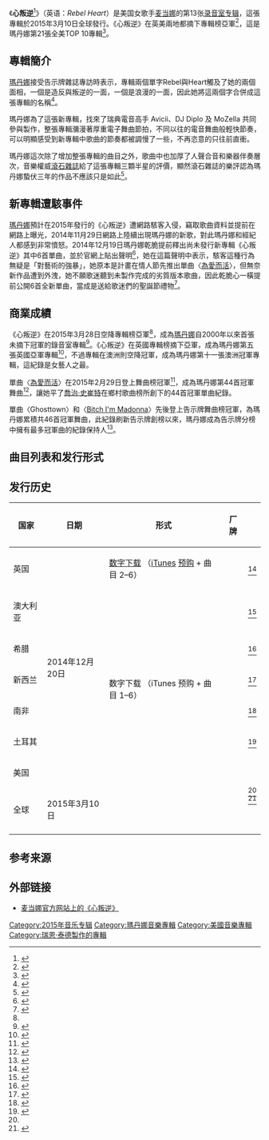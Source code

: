 {{primarysources|time=2014-12-24T09:56:09+00:00}}
{{noteTA
|1=zh-cn:麦当娜; zh-hk:麥當娜; zh-tw:瑪丹娜;
|G1=PP
|G2=Show
|G3=Music
}}
{{Infobox album
| Name = Rebel Heart<br />
<small>心叛逆</small>
| Type = studio
| Artist = [[麦当娜|麦当娜]]
| Cover = Rebel Heart Madonna.jpg
| Border = yes
| Alt = Black-and-white image of Madonna's face, with black strings going criss-cross over it
| Released = {{start date|2015|03|10}}
| Recorded = 2014年
| Genre = <!-- {{flatlist|
* [[流行音乐|流行]]
* [[浩室音乐|浩室]]
* [[Electronic_dance_music|EDM]]
}} -->
| Length =
| Label = {{Flat list|
* [[Interscope_Records|Interscope]]
* [[Semtex_Films#Other_production_companies|Boy Toy]]
* [[Live_Nation_Entertainment|Live Nation]]
}}
| Producer = {{flat list|
* [[Avicii|Avicii]]
* Blood Diamonds
* [[Billboard_(record_producer)|Billboard]]
* [[Carl_Falk|Carl Falk]]
* Charlie Heat
* [[DJ_Dahi|Dahi]]
* [[Diplo|Diplo]]
* [[Kanye_West|Kanye West]]
* Madonna
* [[Mike_Dean_(record_producer)|Mike Dean]]
* [[Ryan_Tedder|Ryan Tedder]]
}}
| Last album = {{ubl|[[MDNA世界巡回演唱会|MDNA世界巡回演唱会]]|<small>（''MDNA World Tour''）</small>|（2013年）}}
| This album = {{ubl|心叛逆|<small>（''Rebel Heart''）</small>|（2015年）}}
| Next album = 
| Misc = {{Singles
| Name = Rebel Heart
| Type = studio
| Single 1 = [[Living_for_Love|Living for Love]]
| Single 1 date = {{start date|2014|12|20}}
| Single 2 = [[Ghosttown_(Madonna_song)|Ghosttown]]
| Single 2 date = {{start date|2015|03|13}}
| Single 3 = [[我是女皇|我是女皇]]
| Single 3 date = {{start date|2015|06|15}}
}}
}}

《'''心叛逆'''<ref name="中文名稱">{{cite web |url=http://www.5music.com.tw/CDList-C.asp?cdno=436405678693 |title=五大唱片《心叛逆》介紹 |publisher=五大唱片 |date=2015-03-13 |accessdate=2015-03-13 |archive-date=2020-11-25 |archive-url=https://web.archive.org/web/20201125050212/http://www.5music.com.tw/CDList-C.asp?cdno=436405678693 |dead-url=no }}</ref>》（英语：''Rebel Heart''）是美国女歌手[[麦当娜|麦当娜]]的第13张[[录音室专辑|录音室专辑]]，這張專輯於2015年3月10日全球發行。《心叛逆》在英美兩地都摘下專輯榜亞軍<ref name="#1">{{Cite web |url=http://www.billboard.com/charts/billboard-200/2015-03-28 |title=2015-03-28告示牌專輯榜 |accessdate=2015-04-14 |archive-date=2015-07-30 |archive-url=https://web.archive.org/web/20150730025219/http://www.billboard.com/charts/billboard-200/2015-03-28 |dead-url=no }}</ref>，這是瑪丹娜第21張全美TOP 10專輯<ref>{{Cite web |url=http://www.billboard.com/articles/columns/pop-shop/6516968/madonna-21-top-10-albums |title=美國告示牌2015-04-10音樂報導 |access-date=2015-04-14 |archive-date=2021-03-17 |archive-url=https://web.archive.org/web/20210317083841/https://www.billboard.com/articles/columns/pop-shop/6516968/madonna-21-top-10-albums |dead-url=no }}</ref>。

==專輯簡介==
[[瑪丹娜|瑪丹娜]]接受告示牌雜誌專訪時表示，專輯兩個單字Rebel與Heart觸及了她的兩個面相，一個是造反與叛逆的一面，一個是浪漫的一面，因此她將這兩個字合併成這張專輯的名稱<ref>{{Cite web |url=http://www.billboard.com/articles/review/6487805/album-review-madonna-rebel-heart |title=美國告示牌2015-03-05音樂報導 |accessdate=2015-04-14 |archive-date=2015-03-08 |archive-url=https://web.archive.org/web/20150308121717/http://www.billboard.com/articles/review/6487805/album-review-madonna-rebel-heart |dead-url=no }}</ref>。

瑪丹娜為了這張新專輯，找來了瑞典電音高手 Avicii、DJ Diplo 及 MoZella 共同參與製作，整張專輯瀰漫著厚重電子舞曲節拍，不同以往的電音舞曲般輕快節奏，可以明顯感受到新專輯中歌曲的節奏都被調慢了一些，不再恣意的只往前直衝。

瑪丹娜這次除了增加整張專輯的曲目之外，歌曲中也加厚了人聲合音和樂器伴奏層次，音樂權威[[滾石雜誌|滾石雜誌]]給了這張專輯三顆半星的評價，顯然滾石雜誌的樂評認為瑪丹娜蟄伏三年的作品不應該只是如此<ref>{{Cite web |url=http://www.rollingstone.com/music/albumreviews/madonna-rebel-heart-20150225 |title=美國滾石雜誌2015-02-25音樂報導 |accessdate=2015-05-01 |archive-date=2016-05-07 |archive-url=https://web.archive.org/web/20160507044805/http://www.rollingstone.com/music/albumreviews/madonna-rebel-heart-20150225 |dead-url=no }}</ref>。

==新專輯遭駭事件==
[[瑪丹娜|瑪丹娜]]預計在2015年發行的《心叛逆》遭網路駭客入侵，竊取歌曲資料並提前在網路上曝光，2014年11月29日網路上陸續出現瑪丹娜的新歌，對此瑪丹娜和經紀人都感到非常憤怒。2014年12月19日瑪丹娜乾脆提前釋出尚未發行新專輯《心叛逆》其中6首單曲，並於官網上貼出聲明<ref>{{Cite web |url=http://www.madonna.com/news/title/madonna-releases-six-songs-from-new-rebel-heart-album |title=存档副本 |access-date=2014-12-24 |archive-date=2020-12-09 |archive-url=https://web.archive.org/web/20201209123601/https://www.madonna.com/news/title/madonna-releases-six-songs-from-new-rebel-heart-album |dead-url=no }}</ref>，她在這篇聲明中表示，駭客這種行為無疑是「對藝術的強暴」，她原本是計畫在情人節先推出單曲〈[[Living_for_Love|為愛而活]]〉，但無奈新作品遭到外洩，她不願歌迷聽到未製作完成的劣質版本歌曲，因此乾脆心一橫提前公開6首全新單曲，當成是送給歌迷們的聖誕節禮物<ref>{{Cite web |url=http://news.ltn.com.tw/news/entertainment/paper/840710 |title=存档副本 |access-date=2015-05-04 |archive-date=2014-12-21 |archive-url=https://web.archive.org/web/20141221084541/http://news.ltn.com.tw/news/entertainment/paper/840710 |dead-url=no }}</ref>。

==商業成績==
《心叛逆》在2015年3月28日空降專輯榜亞軍<ref name="#1"/>，成為[[瑪丹娜|瑪丹娜]]自2000年以來首張未摘下冠軍的錄音室專輯<ref>{{Cite web |url=http://www.billboard.com/articles/columns/chart-beat/6502441/empire-soundtrack-number-one-madonna-number-two |title=美國告示牌2015-03-17音樂報導 |accessdate=2015-04-14 |archive-date=2018-10-12 |archive-url=https://web.archive.org/web/20181012105417/https://www.billboard.com/articles/columns/chart-beat/6502441/empire-soundtrack-number-one-madonna-number-two |dead-url=no }}</ref>。《心叛逆》在英國專輯榜摘下亞軍，成為瑪丹娜第五張英國亞軍專輯<ref>{{Cite web |url=http://www.officialcharts.com/artist/28948/MADONNA/ |title=英國排行榜瑪丹娜專輯成績 |accessdate=2015-05-01 |archive-date=2018-03-18 |archive-url=https://web.archive.org/web/20180318212925/http://www.officialcharts.com/artist/28948/madonna/ |dead-url=no }}</ref>，不過專輯在澳洲則空降冠軍，成為瑪丹娜第十一張澳洲冠軍專輯，這紀錄是女藝人之最。

單曲〈[[Living_for_Love|為愛而活]]〉在2015年2月29日登上舞曲榜冠軍<ref>{{Cite web |url=http://www.billboard.com/charts/dance-club-play-songs |title=2015-03-07告示牌舞曲榜 |accessdate=2015-02-07 |archive-date=2015-11-06 |archive-url=https://web.archive.org/web/20151106121918/http://www.billboard.com/charts/dance-club-play-songs |dead-url=no }}</ref>，成為瑪丹娜第44首冠軍舞曲<ref>{{Cite web |url=http://www.billboard.com/articles/columns/chart-beat/6480337/chart-highlights-madonnas-living-for-love-debuts-on-pop-songs |title=美國告示牌官網新聞資料 |accessdate=2015-02-26 |archive-date=2015-02-25 |archive-url=https://web.archive.org/web/20150225232822/http://www.billboard.com/articles/columns/chart-beat/6480337/chart-highlights-madonnas-living-for-love-debuts-on-pop-songs |dead-url=no }}</ref>，讓她平了[[乔治·斯特雷特|喬治·史崔特]]在鄉村歌曲榜所創下的44首冠軍單曲紀錄。

單曲〈Ghosttown〉和〈[[我是女皇|Bitch I'm Madonna]]〉先後登上告示牌舞曲榜冠軍，為瑪丹娜累積共46首冠軍舞曲，此紀錄刷新告示牌創榜以來，瑪丹娜成為告示牌分榜中擁有最多冠軍曲的紀錄保持人<ref>{{Cite web |url=http://www.billboard.com/articles/columns/chart-beat/6568259/madonna-45th-number-1-dance-club-songs |title=美國告示牌2015-05-14音樂報導 |accessdate=2015-05-24 |archive-date=2015-05-17 |archive-url=https://web.archive.org/web/20150517195119/http://www.billboard.com/articles/columns/chart-beat/6568259/madonna-45th-number-1-dance-club-songs |dead-url=no }}</ref>。

==曲目列表和发行形式==
{{Track listing
| headline = ''Rebel Heart'' {{nobold|– Standard version}}<ref>{{cite web |url=https://itunes.apple.com/us/album/rebel-heart/id961854564 |title=Rebel Heart by Madonna: Standard |publisher=iTunes Store |accessdate=February 2, 2015 |archive-date=2016-03-06 |archive-url=https://web.archive.org/web/20160306100643/https://itunes.apple.com/us/album/rebel-heart/id961854564 |dead-url=no }}</ref>
| extra_column = Producer(s)
| total_length = 55:06

| title1  = [[Living_for_Love|Living for Love]]
| writer1 = {{Flatlist|
*[[Madonna_(entertainer)|Madonna]]
*[[Diplo|Thomas Wesley Pentz]]
*[[MoZella|Maureen McDonald]]
*[[Toby_Gad|Toby Gad]]
*[[Ariel_Rechtshaid|Ariel Rechtshaid]]
*[[MNEK|Uzoechi Emenike]]
}}
| extra1  = {{Flatlist|
*Madonna
*[[Diplo|Diplo]]
}}
| length1 = 3:38

| title2  = [[Devil_Pray|Devil Pray]]
| writer2 = {{Flatlist|
*Madonna
*[[Avicii|Tim Bergling]]
*[[Carl_Falk|Carl Falk]]
*[[Rami_Yacoub|Rami Yacoub]]
*[[Savan_Kotecha|Savan Kotecha]]
}}
| extra2  = {{Flatlist|
*Madonna
*[[Avicii|Avicii]]
*Blood Diamonds
*[[DJ_Dahi|Dahi]]
*Falk
}}
| length2 = 4:05

| title3  = [[Ghosttown_(Madonna_song)|Ghosttown]]
| writer3 = {{Flatlist|
*Madonna
*[[Jason_Evigan|Jason Evigan]]
*[[Sean_Douglas_(songwriter)|Sean Douglas]]
*[[E._Kidd_Bogart|Evan Bogart]]
}}
| extra3  = {{Flatlist|
*Madonna
*[[Billboard_(record_producer)|Billboard]]
}}
| length3 = 4:08

| title4  = Unapologetic Bitch
| writer4 = {{Flatlist|
*Madonna
*Pentz
*Rechtshaid
*McDonald
*Gad
}}
| extra4  = {{Flatlist|
*Madonna
*Diplo
}}
| length4 = 3:50

| title5  = Illuminati
| writer5 = {{Flatlist|
*Madonna
*Gad
*McDonald
*[[Symbolyc_One_(S1)|Larry Griffin Jr.]]
*[[Mike_Dean_(record_producer)|Mike Dean]]
}}
| extra5  = {{Flatlist|
*Madonna
*[[Kanye_West|Kanye West]]
*Dean
*Charlie Heat
}}
| length5 = 3:43

| title6 = Bitch I'm Madonna
| note6 = featuring [[Nicki_Minaj|Nicki Minaj]]
| writer6 = {{Flatlist|
*Madonna
*Pentz
*Rechtshaid
*McDonald
*Gad
*Maraj
}}
| extra6  = {{Flatlist|
*Madonna
*Diplo
*[[Sophie_(musician)|Sophie]]
}}
| length6 = 3:47

| title7  = Hold Tight
| writer7 = {{flat list|
*Madonna
*Pentz
*Gad
*McDonald
*Emenike
}}
| extra7  = 
| length7 = 3:37

| title8  = Joan of Arc
| writer8 = {{flat list|
*Madonna
*Gad
*McDonald
*Griffin Jr.
}}
| extra8  = 
| length8 = 4:01

| title9  = Iconic
| note9 = featuring [[Chance_the_Rapper|Chance the Rapper]] and [[Mike_Tyson|Mike Tyson]]
| writer9 = {{flat list|
*Madonna
*Gad
*McDonald
*Griffin Jr.
*[[Chance_the_Rapper|Chancelor Bennett]]
*[[DJ_Dahi|Dacoury Natche]]
*Michael Tucker
}}
| extra9  = 
| length9 = 4:33

| title10 = HeartBreakCity
| writer10 = {{flat list|
*Madonna
*Bergling
*Tobias Jimson
*Arash Pournouri
*[[Delilah_(musician)|Paloma Stoecker]]
}}
| extra10 = 
| length10 = 3:33

| title11 = Body Shop
| writer11= {{flat list|
*Madonna
*Gad
*McDonald
*Griffin Jr.
*Natche
*Tucker
}}
| extra11 = 
| length11 = 3:39

| title12 = Holy Water
| writer12 = {{flat list|
*Madonna
*[[Martin_Kierszenbaum|Martin Kierszenbaum]]
*[[Natalia_Kills|Natalia Cappuccini]]
*Dean
}}
| extra12 = 
| length12 = 4:09

| title13 = Inside Out
| writer13 = {{flat list|
*Madonna
*Evigan
*Dean
}}
| extra13 = 
| length13 = 4:23

| title14 = Wash All Over Me
| writer14 = {{flat list|
*Madonna
*Bergling
*Dean
*Pournouri
*[[Magnus_Lidehäll|Magnus Lidehäll]]
}}
| extra14 = 
| length14 = 4:00
}}
{{Track listing
| headline = ''Rebel Heart'' {{nobold|– Deluxe version (bonus tracks)}}<ref>{{cite web |url=https://itunes.apple.com/us/album/rebel-heart/id953710965 |title=Rebel Heart by Madonna: Deluxe |publisher=iTunes Store |accessdate=February 2, 2015 |archive-date=2016-04-28 |archive-url=https://web.archive.org/web/20160428184246/https://itunes.apple.com/us/album/rebel-heart/id953710965 |dead-url=no }}</ref>
| collapsed = yes
| extra_column = Producer(s)
| total_length = 74:15

| title15 = Best Night
| writer15 = {{flat list|
*Madonna
*Pentz
*Rechtshaid
*McDonald
*Gad
}}
| extra15 = 
| length15 = 3:33

| title16 = Veni Vidi Vici
| note16 = featuring [[Nas|Nas]]
| writer16 = {{flat list|
*Madonna
*Pentz
*Rechtshaid
*McDonald
*Gad
}}
| extra16 = 
| length16 = 4:39

| title17 = S.E.X.
| writer17 = {{flat list|
*Madonna
*Gad
*McDonald
*Griffin Jr.
*Dean
}}
| extra17  = 
| length17 = 4:11

| title18 = Messiah
| writer18 = {{flat list|
*Madonna
*Bergling
*Pournouri
*Lidehäll
}}
| extra18  = 
| length18 = 3:22

| title19 = Rebel Heart
| writer19 = {{flat list|
*Madonna
*Bergling
*Pournouri
*Lidehäll
}}
| extra19  = 
| length19 = 3:21
}}
{{Track listing
| headline = ''Rebel Heart'' {{nobold|– Super deluxe version (disc 2)}}<ref>{{cite web|url=http://amazon.de/gp/product/B00T73ATFW|title=Rebel Heart: Limited Super Deluxe Edition|accessdate=February 10, 2015|publisher=Amazon.com|location=Germany|archive-date=2016-01-09|archive-url=https://web.archive.org/web/20160109143814/http://www.amazon.de/gp/product/B00T73ATFW|dead-url=no}}</ref>
| collapsed = yes
| extra_column = Producer(s)
| total_length = 27:36

| title1 = Beautiful Scars
| writer1 =
| extra1  =
| length1 = 4:19

| title2 = Borrowed Time
| writer2 =
| extra2  =
| length2 = 3:24

| title3 = Addicted
| writer3 =
| extra3  =
| length3 = 3:33

| title4 = Graffiti Heart
| writer4 = {{flat list|
*Madonna
*Gad
*McDonald
*Griffin Jr.
<!-- ASCAP Work ID: 888208204 -->
}}
| extra4  =
| length4 = 3:39

| title5 = Living for Love
| note5 = Paulo & Jackinsky Full Vocal Mix
| writer5 = {{Flatlist|
*Madonna
*Pentz
*McDonald
*Gad
*Rechtshaid
*Emenike
}}
| extra5 = {{Flatlist|
*Madonna
*Diplo
}}
| length5 = 7:14

| title6 = Living for Love
| note6 = Funk Generation & H3drush Dub
| writer6 = {{Flatlist|
*Madonna
*Pentz
*McDonald
*Gad
*Rechtshaid
*Emenike
}}
| extra6 = {{Flatlist|
*Madonna
*Diplo
}}
| length6 = 6:07
}}
{{Track listing
| headline = ''Rebel Heart'' {{nobold|– [[Fnac|Fnac]] deluxe version (disc 2)}}<ref>{{cite web|url=http://musique.fnac.com/a8048498/Madonna-Rebel-heart-edition-deluxe-speciale-Fnac-CD-album/|title=Rebel Heart – Édition Deluxe|publisher=[[Fnac|Fnac]]|language=fr|accessdate=January 28, 2015|archive-date=2016-03-25|archive-url=https://web.archive.org/web/20160325060815/http://musique.fnac.com/a8048498/Madonna-Rebel-heart-edition-deluxe-speciale-Fnac-CD-album|dead-url=no}}</ref>
| collapsed = yes
| extra_column = Producer(s)

| title1 = Living for Love
| note1 = Thrill Remix
| writer1 = {{Flatlist|
*Madonna
*Pentz
*McDonald
*Gad
*Rechtshaid
*Emenike
}}
| extra1 = {{Flatlist|
*Madonna
*Diplo
}}
| length1 = 5:11

| title2 = Living for Love
| note2 = Offer Nissim Dub Mix
| writer2 = {{Flatlist|
*Madonna
*Pentz
*McDonald
*Gad
*Rechtshaid
*Emenike
}}
| extra2 = {{Flatlist|
*Madonna
*Diplo
}}
| length2 = 7:12
}}
{{Track listing
| headline = ''Rebel Heart'' {{nobold|– [[Media_Markt|Media Markt]] standard version (bonus track)}}<ref>{{cite web|url=http://www.mediamarkt.de/mcs/product/Madonna-Rebel-Heart-%28Exklusive-Standard-Edition-inkl.-Bonus-Track%29-Pop-CD,48353,463477,1906247.html?langId=-3|title=Madonna — Rebel Heart (Exklusive Standard Edition inkl. Bonus Track)|publisher=Media Markt|accessdate=February 16, 2015|language=de|archive-url=https://web.archive.org/web/20150226193212/http://www.mediamarkt.de/mcs/product/Madonna-Rebel-Heart-%28Exklusive-Standard-Edition-inkl.-Bonus-Track%29-Pop-CD,48353,463477,1906247.html?langId=-3|archive-date=2015-02-26|dead-url=yes}}</ref>
| collapsed = yes
| extra_column = Producer(s)
| total_length = 59:06

| title15 = Auto-Tune Baby
| writer15 =
| extra15 = 
| length15 = 4:00
}}
{{Track listing
| headline = ''Rebel Heart'' {{nobold|– Media Markt deluxe version (bonus track)}}<ref>{{cite web|url=http://www.mediamarkt.de/mcs/product/Madonna-Rebel-Heart-%28Exklusive-Deluxe-Edition-inkl.-Bonus-Track%29-Pop-CD,48353,463477,1906225.html?langId=-3|title=Madonna — Rebel Heart (Exklusive Deluxe Edition inkl. Bonus Track)|publisher=Media Markt|accessdate=February 16, 2015|language=de|archive-url=https://web.archive.org/web/20150216145029/http://www.mediamarkt.de/mcs/product/Madonna-Rebel-Heart-%28Exklusive-Deluxe-Edition-inkl.-Bonus-Track%29-Pop-CD,48353,463477,1906225.html?langId=-3|archive-date=2015-02-16|dead-url=yes}}</ref>
| collapsed = yes
| extra_column = Producer(s)
| total_length = 78:15

| title20 = Auto-Tune Baby
| writer20 =
| extra20 = 
| length20 = 4:00
}}
{{Track listing
| headline = ''Rebel Heart'' {{nobold|– Japanese deluxe version (bonus track)}}<ref>{{cite web|url=http://cdjapan.co.jp/product/UICS-1293|title=Rebel Heart: Madonna|publisher=CD Japan|accessdate=February 15, 2015|language=ja|archive-date=2015-02-15|archive-url=https://web.archive.org/web/20150215132159/http://www.cdjapan.co.jp/product/UICS-1293|dead-url=no}}</ref>
| collapsed = yes
| extra_column = Producer(s)
| total_length = 79:13

| title20 = Living for Love
| note20 = Dirty Pop Remix
| writer20 = {{Flatlist|
*Madonna
*Pentz
*McDonald
*Gad
*Rechtshaid
*Emenike
| 
}}
| extra20 = {{Flatlist|
*Madonna
*Diplo
}}
| length20 = 4:59
}}

==发行历史==
{| class="wikitable plainrowheaders"
|-
! scope="col" | 国家
! scope="col" | 日期
! scope="col" | 形式
! scope="col" | 厂牌
! scope="col" | {{abbr|Ref.|参考来源}}
|-
! scope="row" | 英国
| rowspan="7" | 2014年12月20日
| [[音乐下载|数字下载]] （[[iTunes_Store|iTunes]] [[预购|预购]] + 曲目 2–6）
| rowspan="8" | {{flat list|
* [[Interscope_Records|Interscope]]
* [[Semtex_Films#Other_production_companies|Boy Toy]]
* [[Live_Nation_Entertainment|Live Nation Worldwide]]
}}
| <ref name="gbitunes">{{cite web|url=https://itunes.apple.com/gb/album/rebel-heart/id953711094|title=Rebel Heart – Madonna|accessdate=December 20, 2014|publisher=[[iTunes_Store|iTunes Store]]. [[Apple_Inc.|Apple Inc.]]|location=UK|archive-date=2015-11-26|archive-url=https://web.archive.org/web/20151126205148/https://itunes.apple.com/gb/album/rebel-heart/id953711094|dead-url=no}}</ref>
|-
! scope="row" | 澳大利亚
| rowspan="6" | 数字下载 （iTunes 预购 + 曲目 1–6）
| <ref>{{cite web|url=https://itunes.apple.com/au/album/rebel-heart/id953713486|title=Rebel Heart – Madonna|publisher=iTunes Store. Apple Inc.|location=AU|accessdate=December 20, 2014|archive-date=2018-04-09|archive-url=https://web.archive.org/web/20180409233344/https://itunes.apple.com/au/album/rebel-heart/id953713486|dead-url=no}}</ref>
|-
! scope="row" | 希腊
| <ref>{{cite web|url=https://itunes.apple.com/gr/album/rebel-heart/id953713486|title=Rebel Heart – Madonna|publisher=iTunes Store. Apple Inc.|location=GR|accessdate=December 20, 2014|archive-date=2016-03-07|archive-url=https://web.archive.org/web/20160307071019/https://itunes.apple.com/gr/album/rebel-heart/id953713486|dead-url=no}}</ref>
|-
! scope="row" | 新西兰
| <ref>{{cite web|url=https://itunes.apple.com/nz/album/rebel-heart/id953713486|title=Rebel Heart – Madonna|publisher=iTunes Store. Apple Inc.|location=NZ|accessdate=December 20, 2014|archive-date=2018-04-09|archive-url=https://web.archive.org/web/20180409093338/https://itunes.apple.com/nz/album/rebel-heart/id953713486|dead-url=no}}</ref>
|-
! scope="row" | 南非
| <ref>{{cite web|url=https://itunes.apple.com/za/album/rebel-heart/id953713486|title=Rebel Heart – Madonna|publisher=iTunes Store. Apple Inc.|location=ZA|accessdate=December 20, 2014|archive-date=2016-03-07|archive-url=https://web.archive.org/web/20160307053553/https://itunes.apple.com/za/album/rebel-heart/id953713486|dead-url=no}}</ref>
|-
! scope="row" | 土耳其
| <ref>{{cite web|url=https://itunes.apple.com/tr/album/rebel-heart/id953713486|title=Rebel Heart – Madonna|publisher=iTunes Store. Apple Inc.|location=TR|accessdate=December 20, 2014|archive-date=2016-03-07|archive-url=https://web.archive.org/web/20160307031135/https://itunes.apple.com/tr/album/rebel-heart/id953713486|dead-url=no}}</ref>
|-
! scope="row" | 美国
| rowspan="2" | <ref name="usitunes"/><br><ref>{{cite web|url=http://www.amazon.com/Rebel-Heart-Madonna/dp/B00RA10R6E/|title=Madonna: Rebel Heart|date=March 10, 2015|publisher=[[Amazon.com|Amazon.com]]|accessdate=December 22, 2014|archive-date=2015-04-21|archive-url=https://web.archive.org/web/20150421002543/http://www.amazon.com/Rebel-Heart-Madonna/dp/B00RA10R6E|dead-url=no}}</ref>
|-
! scope="row" | 全球
| 2015年3月10日
|{{flat list|
* [[Compact_Disc|CD]]
* 数字下载
}}
|-
|}

==参考来源==
{{reflist|colwidth=30em}}

==外部链接==
*[https://web.archive.org/web/20150621042110/http://www.madonna.com/newalbum 麦当娜官方网站上的《心叛逆》]
{{瑪丹娜}}
{{瑪丹娜歌曲}}
[[Category:2015年音乐专辑|Category:2015年音乐专辑]]
[[Category:瑪丹娜音樂專輯|Category:瑪丹娜音樂專輯]]
[[Category:美國音樂專輯|Category:美國音樂專輯]]
[[Category:瑞恩·泰德製作的專輯|Category:瑞恩·泰德製作的專輯]]